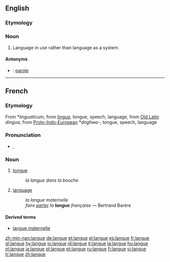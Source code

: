 ==English==

===Etymology===
{{F.}}

===Noun===
{{wikipedia|parole}}
{{en-noun|-}}

# {{linguistics}} Language in use rather than language as a system.

====Antonyms====
*{{italbrac|language in use}}: [[parole]]

----

==French==

===Etymology===
From {{VL.}} *''linguaticum'', from {{L.}} ''[[lingua#Latin|lingua]]'', tongue, speech, language, from [[Old Latin]] ''dingua'', from [[Proto-Indo-European]] *''dnghwa-'', tongue, speech, language

===Pronunciation===
*{{IPA|/lɑ̃ɡ/}}, {{SAMPA|/lA~g/}}

===Noun===
{{fr-noun-reg|f}}

# {{anatomy|lang=fr}} [[tongue]]
#:''la langue dans la bouche''
# {{linguistics|lang=fr}} [[language]] {{italbrac|system of communication using written or spoken words}}
#:''la langue maternelle''
#:''faire [[parler]] la '''langue''' française'' &mdash; Bertrand Barère

====Derived terms====
*[[langue maternelle]]

[[zh-min-nan:langue]]
[[de:langue]]
[[et:langue]]
[[el:langue]]
[[es:langue]]
[[fr:langue]]
[[gl:langue]]
[[hy:langue]]
[[io:langue]]
[[id:langue]]
[[it:langue]]
[[la:langue]]
[[hu:langue]]
[[nl:langue]]
[[ja:langue]]
[[pl:langue]]
[[pt:langue]]
[[ru:langue]]
[[fi:langue]]
[[vi:langue]]
[[tr:langue]]
[[zh:langue]]